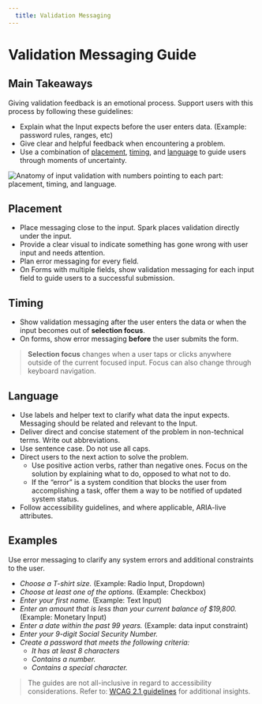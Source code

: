 ```yaml
---
  title: Validation Messaging
---
```



# Validation Messaging Guide

## Main Takeaways
Giving validation feedback is an emotional process. Support users with this process by following these guidelines:

- Explain what the Input expects before the user enters data. (Example: password rules, ranges, etc)
- Give clear and helpful feedback when encountering a problem.
- Use a combination of [placement](#placement), [timing](#timing), and [language](#language) to guide users through moments of uncertainty.

<img
  class="sprk-u-Measure sprk-u-pam"
  src={validationAnatomy}
  alt="Anatomy of input validation with numbers pointing to each part: placement, timing, and language."
/>


## Placement
- Place messaging close to the input. Spark places validation directly under the input.
- Provide a clear visual to indicate something has gone wrong with user input and needs attention.
- Plan error messaging for every field.
- On Forms with multiple fields, show validation messaging for each input field to guide users to a successful submission.

## Timing
-	Show validation messaging after the user enters the data or when the input becomes out of **selection focus**.
- On forms, show error messaging **before** the user submits the form.

> **Selection focus** changes when a user taps or clicks anywhere outside of the current focused input. Focus can also change
> through keyboard navigation.

## Language
<ul>
  <li>
    Use labels and helper text to clarify what data the input expects. Messaging should be related and relevant to the Input.
  </li>
  <li>
    Deliver direct and concise statement of the problem in non-technical terms. Write out abbreviations.
  </li>
  <li>
    Use sentence case. Do not use all caps.
  </li>
  <li>
    Direct users to the next action to solve the problem.
    <ul class="sprk-b-List sprk-b-List--indented sprk-u-Measure sprk-u-mvs">
      <li>
        Use positive action verbs, rather than negative ones. Focus on the solution by explaining what to do, opposed to what not to do.
      </li>
      <li>
        If the “error” is a system condition that blocks the user from accomplishing a task, offer them a way to be notified of updated system status.
      </li>
    </ul>
  </li>
  <li>
    Follow accessibility guidelines, and where applicable, ARIA-live attributes.
  </li>
</ul>


## Examples
Use error messaging to clarify any system errors and additional constraints to the user.
- *Choose a T-shirt size.* (Example: Radio Input, Dropdown)
- *Choose at least one of the options.* (Example: Checkbox)
- *Enter your first name.* (Example: Text Input)
- *Enter an amount that is less than your current balance of $19,800.* (Example: Monetary Input)
- *Enter a date within the past 99 years.* (Example: data input constraint)
- *Enter your 9-digit Social Security Number.*
- *Create a password that meets the following criteria:*
  - *It has at least 8 characters*
  - *Contains a number.*
  - *Contains a special character.*

> The guides are not all-inclusive in regard to accessibility considerations. Refer to: [WCAG 2.1 guidelines](https://www.w3.org/TR/WCAG21/) for additional insights.